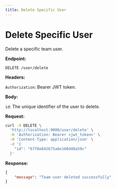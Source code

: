 ```yaml
---
title: Delete Specific User
---
```


# Delete Specific User

Delete a specific team user.

**Endpoint:**

`DELETE /user/delete`

**Headers:**

`Authorization`: Bearer JWT token.

**Body:**

`id`: The unique identifier of the user to delete.

**Request:**

```bash
curl -X DELETE \
  'http://localhost:9000/user/delete' \
  -H 'Authorization: Bearer <jwt_token>' \
  -H 'Content-Type: application/json' \
  -d '{
    "id": "67f8e842675a6e160d48a59c"
  }'
```

**Response:**

```json
{
    "message": "Team user deleted successfully"
}
```
